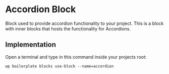 
<Meta of={ComponentData} name='About' />

# Accordion Block

Block used to provide accordion functionality to your project. This is a block with inner blocks that hosts the functionality for Accordions.

## Implementation

Open a terminal and type in this command inside your projects root:

```shell
wp boilerplate blocks use-block --name=accordion
```
